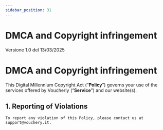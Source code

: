 ```yaml
---
sidebar_position: 31
---
```


# DMCA and Copyright infringement

Versione 1.0 del 13/03/2025

DMCA and Copyright infringement
================================================================================================

This Digital Millennium Copyright Act (“**Policy**”) governs your use of the services offered by Voucherly (“**Service**”) and our website(s).

## 1. Reporting of Violations
    To report any violation of this Policy, please contact us at support@vouchery.it.
